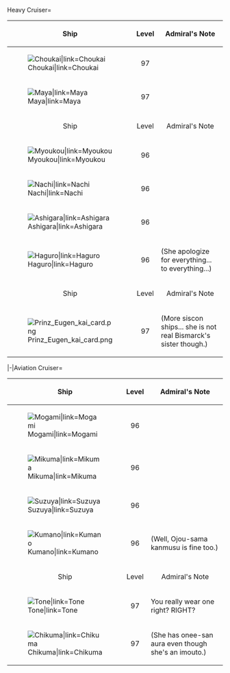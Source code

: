 <tabber>Heavy Cruiser=
{| class="wikitable"
|-
! style="text-align:center;" |Ship
! style="text-align:center;" |Level
! style="text-align:center; width: 80%;" |Admiral's Note
|-
|[[File:Choukai_kai2_card.png|Choukai|link=Choukai]]
| style="text-align:center;" |97
|
|-
|[[File:Maya kai2 card.png|Maya|link=Maya]]
| style="text-align:center;" |97
|
|-
! style="text-align:center;" |Ship
! style="text-align:center;" |Level
! style="text-align:center; width: 80%;" |Admiral's Note
|-
|[[File:Myoukou kai2 card.jpg|Myoukou|link=Myoukou]]
| style="text-align:center;" |96
|
|-
|[[File:Nachi kai2 card.png|Nachi|link=Nachi]]
| style="text-align:center;" |96
|
|-
|[[File:Ashigara kai2 card.png|Ashigara|link=Ashigara]]
| style="text-align:center;" |96
|
|-
|[[File:Haguro kai2 card.jpg|Haguro|link=Haguro]]
| style="text-align:center;" |96
|(She apologize for everything... to everything...)
|-
! style="text-align:center;" |Ship
! style="text-align:center;" |Level
! style="text-align:center; width: 80%;" |Admiral's Note
|-
|[[File:Prinz Eugen kai card.png]]
| style="text-align:center;" |97
|(More siscon ships... she is not real Bismarck's sister though.)
|}
|-|Aviation Cruiser=
{| class="wikitable"
|-
! style="text-align:center;" |Ship
! style="text-align:center;" |Level
! style="text-align:center; width: 80%;" |Admiral's Note
|-
|[[File:Mogami kai card.jpg|Mogami|link=Mogami]]
| style="text-align:center;" |96
|
|-
|[[File:Mikuma kai card.jpg|Mikuma|link=Mikuma]]
| style="text-align:center;" |96
|
|-
|[[File:Suzuya kai card.jpg|Suzuya|link=Suzuya]]
| style="text-align:center;" |96
|
|-
|[[File:Kumano kai card.jpg|Kumano|link=Kumano]]
| style="text-align:center;" |96
|(Well, Ojou-sama kanmusu is fine too.)
|-
! style="text-align:center;" |Ship
! style="text-align:center;" |Level
! style="text-align:center; width: 80%;" |Admiral's Note
|-
|[[File:Tone kai2 card.jpg|Tone|link=Tone]]
| style="text-align:center;" |97
|You really wear one right? RIGHT?
|-
|[[File:Chikuma kai2 card.jpg|Chikuma|link=Chikuma]]
| style="text-align:center;" |97
|(She has onee-san aura even though she's an imouto.)
|}
</tabber>